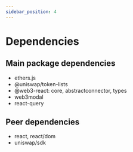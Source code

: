 ```yaml
---
sidebar_position: 4
---
```


# Dependencies

## Main package dependencies

- ethers.js
- @uniswap/token-lists
- @web3-react: core, abstractconnector, types
- web3modal
- react-query

## Peer dependencies

- react, react/dom
- uniswap/sdk

